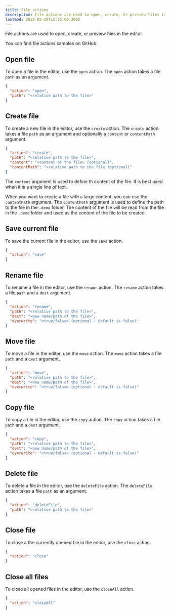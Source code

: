```yaml
---
title: File actions
description: File actions are used to open, create, or preview files in the editor.
lastmod: 2025-05-30T12:15:00.300Z
---
```



File actions are used to open, create, or preview files in the editor.

<Aside type="note" title='Samples'>
  You can find file actions samples on GitHub: 
  <GitHubFileOpener filePath=".demo/1.file-actions.json" />
</Aside>

## Open file

To open a file in the editor, use the `open` action. The `open` action takes a file `path` as an argument.

```json
{
  "action": "open",
  "path": "<relative path to the file>"
}
```

## Create file

To create a new file in the editor, use the `create` action. The `create` action takes a file `path` as an argument and optionally a `content` or `contentPath` argument.

```json
{
  "action": "create",
  "path": "<relative path to the file>",
  "content": "<content of the file> (optional)",
  "contentPath": "<relative path to the file (optional)"
}
```

The `content` argument is used to define th content of the file. It is best used when it is a single line of text.

When you want to create a file with a large content, you can use the `contentPath` argument. The `contentPath` argument is used to define the path to the file in the `.demo` folder. The content of the file will be read from the file in the `.demo` folder and used as the content of the file to be created.

## Save current file

To save the current file in the editor, use the `save` action.

```json
{
  "action": "save"
}
```

## Rename file

To rename a file in the editor, use the `rename` action. The `rename` action takes a file `path` and a `dest` argument.

```json
{
  "action": "rename",
  "path": "<relative path to the file>",
  "dest": "<new name/path of the file>",
  "overwrite": "<true/false> (optional - default is false)"
}
```

## Move file

To move a file in the editor, use the `move` action. The `move` action takes a file `path` and a `dest` argument.

```json
{
  "action": "move",
  "path": "<relative path to the file>",
  "dest": "<new name/path of the file>",
  "overwrite": "<true/false> (optional - default is false)"
}
```

## Copy file

To copy a file in the editor, use the `copy` action. The `copy` action takes a file `path` and a `dest` argument.

```json
{
  "action": "copy",
  "path": "<relative path to the file>",
  "dest": "<new name/path of the file>",
  "overwrite": "<true/false> (optional - default is false)"
}
```

## Delete file

To delete a file in the editor, use the `deleteFile` action. The `deleteFile` action takes a file `path` as an argument.

```json
{
  "action": "deleteFile",
  "path": "<relative path to the file>"
}
```

## Close file

To close a the currently opened file in the editor, use the `close` action.

```json
{
  "action": "close"
}
```

## Close all files

To close all opened files in the editor, use the `closeAll` action.

```json
{
  "action": "closeAll"
}
```